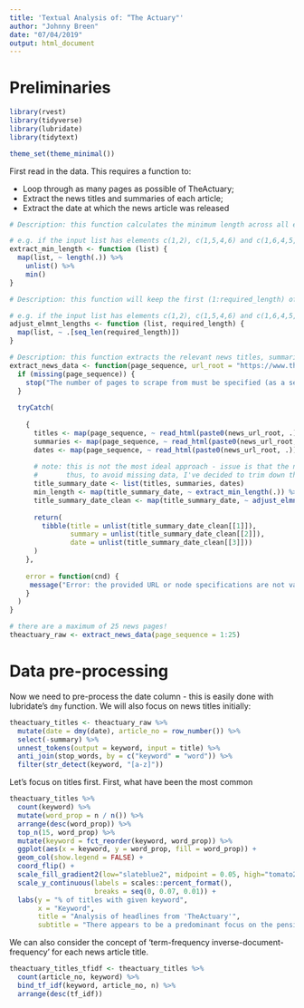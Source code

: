 ```yaml
---
title: 'Textual Analysis of: “The Actuary"'
author: "Johnny Breen"
date: "07/04/2019"
output: html_document
---
```


# Preliminaries

```r
library(rvest)
library(tidyverse)
library(lubridate)
library(tidytext)

theme_set(theme_minimal())
```

First read in the data. This requires a function to:

* Loop through as many pages as possible of TheActuary;
* Extract the news titles and summaries of each article;
* Extract the date at which the news article was released

```r
# Description: this function calculates the minimum length across all elements of a given list

# e.g. if the input list has elements c(1,2), c(1,5,4,6) and c(1,6,4,5,6,4,3), then this function will return '2' (the length of c(1,2))
extract_min_length <- function (list) {
  map(list, ~ length(.)) %>% 
    unlist() %>% 
    min()
}

# Description: this function will keep the first (1:required_length) of entries in each list element 

# e.g. if the input list has elements c(1,2), c(1,5,4,6) and c(1,6,4,5,6,4,3) and we only want the first 2 elements of each vector then this function will modify the elements to c(1,2), c(1,5) and c(1,6)
adjust_elmnt_lengths <- function (list, required_length) {
  map(list, ~ .[seq_len(required_length)])
}

# Description: this function extracts the relevant news titles, summaries and dates for each news article in a given URL. The user need only specify 'page_sequence', which indicates how many pages of data we want to be scraped from 'TheActuary'
extract_news_data <- function(page_sequence, url_root = "https://www.theactuary.com/news/?p=", title_node = "span.oBoxItemTitle", summary_node = "span.oBoxItemSummary", date_node = "span.oBoxItemDate") {
  if (missing(page_sequence)) {
    stop("The number of pages to scrape from must be specified (as a sequence).", call. = FALSE)
  }
  
  tryCatch(
        
    {
      titles <- map(page_sequence, ~ read_html(paste0(news_url_root, .)) %>% html_nodes(title_node) %>% html_text()) 
      summaries <- map(page_sequence, ~ read_html(paste0(news_url_root, .)) %>% html_nodes(summary_node) %>% html_text())
      dates <- map(page_sequence, ~ read_html(paste0(news_url_root, .)) %>% html_nodes(date_node) %>% html_text())
      
      # note: this is not the most ideal approach - issue is that the number of titles and summaries do not match the number of dates
      #       thus, to avoid missing data, I've decided to trim down the extra elements in titles and summaries
      title_summary_date <- list(titles, summaries, dates)
      min_length <- map(title_summary_date, ~ extract_min_length(.)) %>% unlist() %>% min()
      title_summary_date_clean <- map(title_summary_date, ~ adjust_elmnt_lengths(., required_length = min_length))
      
      return(
        tibble(title = unlist(title_summary_date_clean[[1]]), 
               summary = unlist(title_summary_date_clean[[2]]), 
               date = unlist(title_summary_date_clean[[3]]))
      )
    },
    
    error = function(cnd) {
     message("Error: the provided URL or node specifications are not valid.")
    }
  )
}

# there are a maximum of 25 news pages!
theactuary_raw <- extract_news_data(page_sequence = 1:25)
```

# Data pre-processing

Now we need to pre-process the date column - this is easily done with lubridate's `dmy` function. We will also focus on news titles initially:

```r
theactuary_titles <- theactuary_raw %>%
  mutate(date = dmy(date), article_no = row_number()) %>%
  select(-summary) %>%
  unnest_tokens(output = keyword, input = title) %>%
  anti_join(stop_words, by = c("keyword" = "word")) %>%
  filter(str_detect(keyword, "[a-z]"))
```

Let's focus on titles first. First, what have been the most common

```r
theactuary_titles %>%
  count(keyword) %>%
  mutate(word_prop = n / n()) %>%
  arrange(desc(word_prop)) %>%
  top_n(15, word_prop) %>%
  mutate(keyword = fct_reorder(keyword, word_prop)) %>%
  ggplot(aes(x = keyword, y = word_prop, fill = word_prop)) +
  geom_col(show.legend = FALSE) +
  coord_flip() +
  scale_fill_gradient2(low="slateblue2", midpoint = 0.05, high="tomato2") +
  scale_y_continuous(labels = scales::percent_format(), 
                     breaks = seq(0, 0.07, 0.01)) +
  labs(y = "% of titles with given keyword",
       x = "Keyword",
       title = "Analysis of headlines from 'TheActuary'",
       subtitle = "There appears to be a predominant focus on the pensions industry")
```

We can also consider the concept of 'term-frequency inverse-document-frequency' for each news article title.

```r
theactuary_titles_tfidf <- theactuary_titles %>% 
  count(article_no, keyword) %>% 
  bind_tf_idf(keyword, article_no, n) %>% 
  arrange(desc(tf_idf))
```


